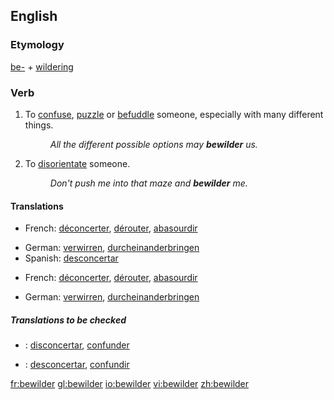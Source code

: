 ==English==

===Etymology===
[[be-]] + [[wildering]]

===Verb===
{{en-verb}}

# {{transitive}} To [[confuse]], [[puzzle]] or [[befuddle]] someone, especially with many different things.
#:''All the different possible options may '''bewilder''' us.''
# {{transitive}} To [[disorientate]] someone.
#:''Don't push me into that maze and '''bewilder''' me.''

====Translations====
{{trans-top|confuse}}
*French: [[déconcerter]], [[dérouter]], [[abasourdir]]
{{trans-mid}}
*German: [[verwirren]], [[durcheinanderbringen]]
*Spanish: [[desconcertar]]
{{trans-bottom}}

{{trans-top|disorientate}}
*French: [[déconcerter]], [[dérouter]], [[abasourdir]]
{{trans-mid}}
*German: [[verwirren]], [[durcheinanderbringen]]
{{trans-bottom}}

=====Translations to be checked=====
{{checktrans}}
*{{ttbc|Interlingua}}: [[disconcertar]], [[confunder]]
*{{ttbc|Spanish}}: [[desconcertar]], [[confundir]]

[[fr:bewilder]]
[[gl:bewilder]]
[[io:bewilder]]
[[vi:bewilder]]
[[zh:bewilder]]